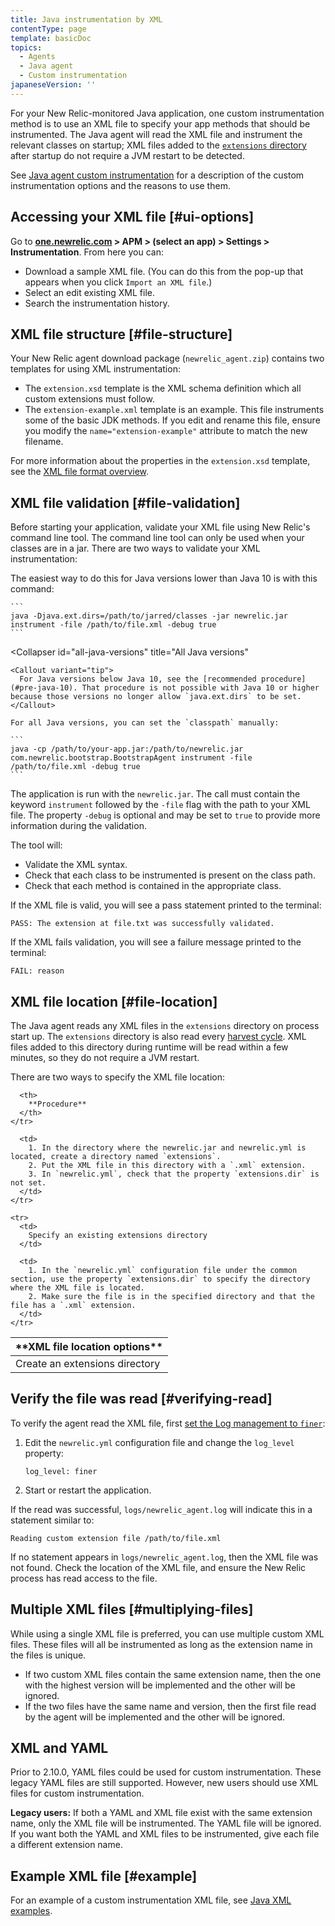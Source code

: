 ```yaml
---
title: Java instrumentation by XML
contentType: page
template: basicDoc
topics:
  - Agents
  - Java agent
  - Custom instrumentation
japaneseVersion: ''
---
```


For your New Relic-monitored Java application, one custom instrumentation method is to use an XML file to specify your app methods that should be instrumented. The Java agent will read the XML file and instrument the relevant classes on startup; XML files added to the [`extensions` directory](file-location) after startup do not require a JVM restart to be detected.

See [Java agent custom instrumentation](/docs/agents/java-agent/custom-instrumentation/java-custom-instrumentation) for a description of the custom instrumentation options and the reasons to use them.

## Accessing your XML file [#ui-options]

Go to **[one.newrelic.com](https://one.newrelic.com) > APM > (select an app) > Settings > Instrumentation**. From here you can:

* Download a sample XML file. (You can do this from the pop-up that appears when you click `Import an XML file`.)
* Select an edit existing XML file.
* Search the instrumentation history.

## XML file structure [#file-structure]

Your New Relic agent download package (`newrelic_agent.zip`) contains two templates for using XML instrumentation:

* The `extension.xsd` template is the XML schema definition which all custom extensions must follow.
* The `extension-example.xml` template is an example. This file instruments some of the basic JDK methods. If you edit and rename this file, ensure you modify the `name="extension-example"` attribute to match the new filename.

For more information about the properties in the `extension.xsd` template, see the [XML file format overview](/docs/agents/java-agent/custom-instrumentation/java-custom-instrumentation-xml-examples#file-format).

## XML file validation [#file-validation]

Before starting your application, validate your XML file using New Relic's command line tool. The command line tool can only be used when your classes are in a jar. There are two ways to validate your XML instrumentation:

<CollapserGroup>
  <Collapser
    id="pre-java-10"
    title="Java versions below Java 10"
  >
    The easiest way to do this for Java versions lower than Java 10 is with this command:

    ```
    java -Djava.ext.dirs=/path/to/jarred/classes -jar newrelic.jar instrument -file /path/to/file.xml -debug true
    ```
  </Collapser>

  <Collapser
    id="all-java-versions"
    title="All Java versions"
  >
    <Callout variant="tip">
      For Java versions below Java 10, see the [recommended procedure](#pre-java-10). That procedure is not possible with Java 10 or higher because those versions no longer allow `java.ext.dirs` to be set.
    </Callout>

    For all Java versions, you can set the `classpath` manually:

    ```
    java -cp /path/to/your-app.jar:/path/to/newrelic.jar com.newrelic.bootstrap.BootstrapAgent instrument -file /path/to/file.xml -debug true
    ```
  </Collapser>
</CollapserGroup>

The application is run with the `newrelic.jar`. The call must contain the keyword `instrument` followed by the `-file` flag with the path to your XML file. The property `-debug` is optional and may be set to `true` to provide more information during the validation.

The tool will:

* Validate the XML syntax.
* Check that each class to be instrumented is present on the class path.
* Check that each method is contained in the appropriate class.

If the XML file is valid, you will see a pass statement printed to the terminal:

```
PASS: The extension at file.txt was successfully validated.
```

If the XML fails validation, you will see a failure message printed to the terminal:

```
FAIL: reason
```

## XML file location [#file-location]

The Java agent reads any XML files in the `extensions` directory on process start up. The `extensions` directory is also read every [harvest cycle](/docs/accounts-partnerships/education/getting-started-new-relic/glossary#harvest-cycle). XML files added to this directory during runtime will be read within a few minutes, so they do not require a JVM restart.

There are two ways to specify the XML file location:

<Table>
  <thead>
    <tr>
      <th width={200}>
        **XML file location options**
      </th>

      <th>
        **Procedure**
      </th>
    </tr>
  </thead>

  <tbody>
    <tr>
      <td>
        Create an extensions directory
      </td>

      <td>
        1. In the directory where the newrelic.jar and newrelic.yml is located, create a directory named `extensions`.
        2. Put the XML file in this directory with a `.xml` extension.
        3. In `newrelic.yml`, check that the property `extensions.dir` is not set.
      </td>
    </tr>

    <tr>
      <td>
        Specify an existing extensions directory
      </td>

      <td>
        1. In the `newrelic.yml` configuration file under the common section, use the property `extensions.dir` to specify the directory where the XML file is located.
        2. Make sure the file is in the specified directory and that the file has a `.xml` extension.
      </td>
    </tr>
  </tbody>
</Table>

## Verify the file was read [#verifying-read]

To verify the agent read the XML file, first [set the Log management to `finer`](/docs/java/java-kb-101):

1. Edit the `newrelic.yml` configuration file and change the `log_level` property:

   ```
   log_level: finer
   ```
2. Start or restart the application.

If the read was successful, `logs/newrelic_agent.log` will indicate this in a statement similar to:

```
Reading custom extension file /path/to/file.xml
```

If no statement appears in `logs/newrelic_agent.log`, then the XML file was not found. Check the location of the XML file, and ensure the New Relic process has read access to the file.

## Multiple XML files [#multiplying-files]

While using a single XML file is preferred, you can use multiple custom XML files. These files will all be instrumented as long as the extension name in the files is unique.

* If two custom XML files contain the same extension name, then the one with the highest version will be implemented and the other will be ignored.
* If the two files have the same name and version, then the first file read by the agent will be implemented and the other will be ignored.

## XML and YAML

Prior to 2.10.0, YAML files could be used for custom instrumentation. These legacy YAML files are still supported. However, new users should use XML files for custom instrumentation.

**Legacy users:** If both a YAML and XML file exist with the same extension name, only the XML file will be instrumented. The YAML file will be ignored. If you want both the YAML and XML files to be instrumented, give each file a different extension name.

## Example XML file [#example]

For an example of a custom instrumentation XML file, see [Java XML examples](/docs/java/custom-xml-examples).

